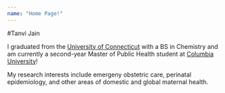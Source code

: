 ```yaml
---
name: "Home Page!"
---
```


#Tanvi Jain

I graduated from the [University of Connecticut](https://chemistry.uconn.edu/) with a BS in Chemistry and am currently a second-year Master of Public Health student at [Columbia University](https://www.mailman.columbia.edu/become-student/departments/epidemiology)!

My research interests include emergeny obstetric care, perinatal epidemiology, and other areas of domestic and global maternal health.